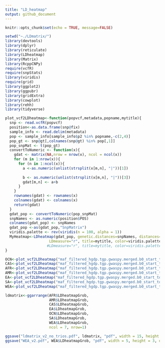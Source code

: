 ```yaml
---
title: "LD_heatmap"
output: github_document
---
```


```r
knitr::opts_chunk$set(echo = TRUE, message=FALSE)
```

```r
setwd("~./LDmatrix/")
library(devtools)
library(dplyr)
library(reticulate)
library(LDheatmap)
library(Matrix)
library(RcppCNPy)
require(vcfR)
require(snpStats)
library(viridis)
require(grid)
library(ggplot2)
library(ggpubr)
library(gridExtra)
library(cowplot)
library(rehh)
library(tidyverse)
```

```r
plot_vcf2LDheatmap<-function(popvcf,metadata,popname,mytitle){
  snp <- read.vcfR(popvcf)
  position<-as.data.frame(snp@fix)
  sample_info <- read.delim(metadata)
  pop <- sample_info[sample_info$p2 %in% popname,-c(2,4)]
  pop_gt <- snp@gt[,colnames(snp@gt) %in% pop[,1]]
  pop_snpMat <- t(pop_gt)
  convertToNumeric <- function(x){
    gdat <- matrix(NA,nrow = nrow(x), ncol = ncol(x))
    for (m in 1:nrow(x)){
      for (n in 1:ncol(x)){
        a <-as.numeric(unlist(strsplit(x[m,n], "|"))[1]) 
        
        b <- as.numeric(unlist(strsplit(x[m,n], "|"))[3])
        gdat[m,n] <- a+b
      }
    }
    rownames(gdat) <- rownames(x)
    colnames(gdat) <- colnames(x)
    return(gdat)
  }
  gdat_pop <- convertToNumeric(pop_snpMat)
  snpNames <- as.numeric(position$POS)
  colnames(gdat_pop) <- snpNames
  gdat_pop <-as(gdat_pop,"SnpMatrix")
  viridis.palette <- rev(viridis(n = 100, alpha = 1))
  MyHeatmap<-LDheatmap(gdat_pop, genetic.distances=snpNames, distances="physical",
                    LDmeasure="r", title=mytitle, color=viridis.palette)
                   #LDmeasure="r", title=mytitle, color=viridis.palette, SNP.name = c("103458352", "103572395", "103761240", "103863961"))
}

OCN<-plot_vcf2LDheatmap("maf_filtered_hgdp.tgp.gwaspy.merged.b0_start_to_b1_end.merged.OCN.recode.vcf", "CN_metadata_filtered.tsv", "OCN", "OCN (n=18)")
CAS<-plot_vcf2LDheatmap("maf_filtered_hgdp.tgp.gwaspy.merged.b0_start_to_b1_end.merged.CAS.recode.vcf", "CN_metadata_filtered.tsv", "CAS", "CAS (n=35)")
AFR<-plot_vcf2LDheatmap("maf_filtered_hgdp.tgp.gwaspy.merged.b0_start_to_b1_end.merged.AFR.recode.vcf", "CN_metadata_filtered.tsv", "AFR", "AFR (n=609)")
AMR<-plot_vcf2LDheatmap("maf_filtered_hgdp.tgp.gwaspy.merged.b0_start_to_b1_end.merged.AMR.recode.vcf", "CN_metadata_filtered.tsv", "AMR", "AMR (n=561)")
EA<-plot_vcf2LDheatmap("maf_filtered_hgdp.tgp.gwaspy.merged.b0_start_to_b1_end.merged.EA.recode.vcf", "CN_metadata_filtered.tsv", "EA", "EA (n=699)")
SA<-plot_vcf2LDheatmap("maf_filtered_hgdp.tgp.gwaspy.merged.b0_start_to_b1_end.merged.SA.recode.vcf", "CN_metadata_filtered.tsv", "SA", "SA (n=671)")
WEA<-plot_vcf2LDheatmap("maf_filtered_hgdp.tgp.gwaspy.merged.b0_start_to_b1_end.merged.WEA.recode.vcf", "CN_metadata_filtered.tsv", "WEA", "WEA (n=609)")

ldmatrix<-ggarrange(AFR$LDheatmapGrob,
                    AMR$LDheatmapGrob, 
                    CAS$LDheatmapGrob,
                    EA$LDheatmapGrob, 
                    OCN$LDheatmapGrob, 
                    SA$LDheatmapGrob,
                    WEA$LDheatmapGrob, 
                    ncol = 7, nrow=1)

ggsave("ldmatrix_v2_no_trios.pdf", ldmatrix, "pdf", width = 15, height = 5, dpi = 300)
ggsave("WEA_v2.pdf", WEA$LDheatmapGrob, "pdf", width = 5, height = 3, dpi = 300)
```
